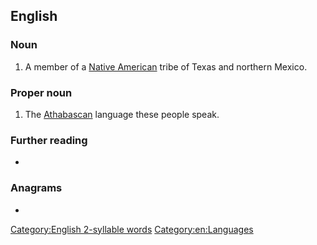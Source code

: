 {{also|lipan}}
==English==
{{wikipedia}}

===Noun===
{{en-noun|s|Lipan}}

# A member of a [[Native American]] tribe of Texas and northern Mexico.

===Proper noun===
{{en-proper noun}}

# The [[Athabascan]] language these people speak.

===Further reading===
* {{ethnologue|code=apl}}

===Anagrams===
* {{anagrams|en|a=ailnp|Aplin|Palin|Pinal|Plain|in lap|lapin|plain|plani-}}

[[Category:English 2-syllable words]]
[[Category:en:Languages]]
